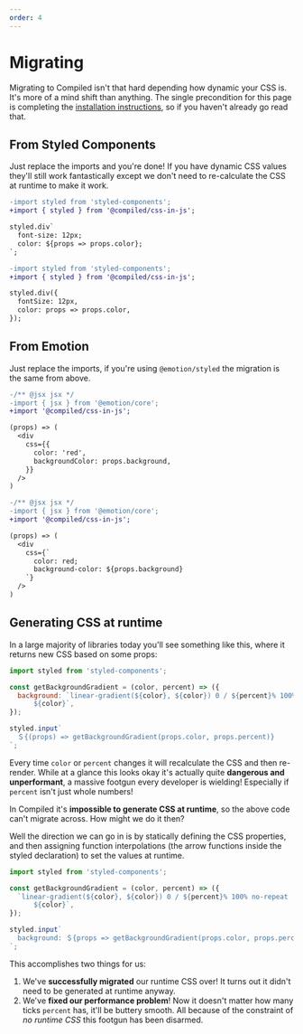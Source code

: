 ```yaml
---
order: 4
---
```


# Migrating

Migrating to Compiled isn't that hard depending how dynamic your CSS is.
It's more of a mind shift than anything.
The single precondition for this page is completing the [installation instructions](/1-getting-started/1-installation),
so if you haven't already go read that.

## From Styled Components

Just replace the imports and you're done!
If you have dynamic CSS values they'll still work fantastically except we don't need to re-calculate the CSS at runtime to make it work.

```diff
-import styled from 'styled-components';
+import { styled } from '@compiled/css-in-js';

styled.div`
  font-size: 12px;
  color: ${props => props.color};
`;
```

```diff
-import styled from 'styled-components';
+import { styled } from '@compiled/css-in-js';

styled.div({
  fontSize: 12px,
  color: props => props.color,
});
```

## From Emotion

Just replace the imports,
if you're using `@emotion/styled` the migration is the same from above.

```diff
-/** @jsx jsx */
-import { jsx } from '@emotion/core';
+import '@compiled/css-in-js';

(props) => (
  <div
    css={{
      color: 'red',
      backgroundColor: props.background,
    }}
  />
)
```

```diff
-/** @jsx jsx */
-import { jsx } from '@emotion/core';
+import '@compiled/css-in-js';

(props) => (
  <div
    css={`
      color: red;
      background-color: ${props.background}
    `}
  />
)
```

## Generating CSS at runtime

In a large majority of libraries today you'll see something like this,
where it returns new CSS based on some props:

```jsx
import styled from 'styled-components';

const getBackgroundGradient = (color, percent) => ({
  background: `linear-gradient(${color}, ${color}) 0 / ${percent}% 100% no-repeat
      ${color}`,
});

styled.input`
  ＄{(props) => getBackgroundGradient(props.color, props.percent)}
`;
```

Every time `color` or `percent` changes it will recalculate the CSS and then re-render.
While at a glance this looks okay it's actually quite **dangerous and unperformant**,
a massive footgun every developer is wielding!
Especially if `percent` isn't just whole numbers!

In Compiled it's **impossible to generate CSS at runtime**,
so the above code can't migrate across.
How might we do it then?

Well the direction we can go in is by statically defining the CSS properties,
and then assigning function interpolations (the arrow functions inside the styled declaration) to set the values at runtime.

```jsx
import styled from 'styled-components';

const getBackgroundGradient = (color, percent) => ({
  `linear-gradient(${color}, ${color}) 0 / ${percent}% 100% no-repeat
      ${color}`,
});

styled.input`
  background: ＄{props => getBackgroundGradient(props.color, props.percent)};
`;
```

This accomplishes two things for us:

1. We've **successfully migrated** our runtime CSS over!
   It turns out it didn't need to be generated at runtime anyway.
1. We've **fixed our performance problem**!
   Now it doesn't matter how many ticks `percent` has,
   it'll be buttery smooth.
   All because of the constraint of _no runtime CSS_ this footgun has been disarmed.
